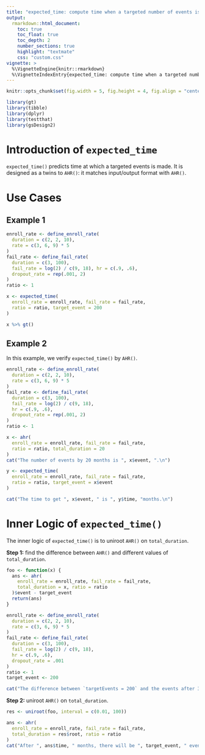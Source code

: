```yaml
---
title: "expected_time: compute time when a targeted number of events is made"
output:
  rmarkdown::html_document:
    toc: true
    toc_float: true
    toc_depth: 2
    number_sections: true
    highlight: "textmate"
    css: "custom.css"
vignette: >
  %\VignetteEngine{knitr::rmarkdown}
  %\VignetteIndexEntry{expected_time: compute time when a targeted number of events is made}
---
```


```r
knitr::opts_chunk$set(fig.width = 5, fig.height = 4, fig.align = "center")
```

```r
library(gt)
library(tibble)
library(dplyr)
library(testthat)
library(gsDesign2)
```

# Introduction of `expected_time`

`expected_time()` predicts time at which a targeted events is made.
It is designed as a twins to `AHR()`: it matches input/output format with `AHR()`.

# Use Cases

## Example 1

```r
enroll_rate <- define_enroll_rate(
  duration = c(2, 2, 10),
  rate = c(3, 6, 9) * 5
)
fail_rate <- define_fail_rate(
  duration = c(3, 100),
  fail_rate = log(2) / c(9, 18), hr = c(.9, .6),
  dropout_rate = rep(.001, 2)
)
ratio <- 1

x <- expected_time(
  enroll_rate = enroll_rate, fail_rate = fail_rate,
  ratio = ratio, target_event = 200
)

x %>% gt()
```

## Example 2

In this example, we verify `expected_time()` by `AHR()`.

```r
enroll_rate <- define_enroll_rate(
  duration = c(2, 2, 10),
  rate = c(3, 6, 9) * 5
)
fail_rate <- define_fail_rate(
  duration = c(3, 100),
  fail_rate = log(2) / c(9, 18), 
  hr = c(.9, .6),
  dropout_rate = rep(.001, 2)
)
ratio <- 1

x <- ahr(
  enroll_rate = enroll_rate, fail_rate = fail_rate,
  ratio = ratio, total_duration = 20
)
cat("The number of events by 20 months is ", x$event, ".\n")

y <- expected_time(
  enroll_rate = enroll_rate, fail_rate = fail_rate,
  ratio = ratio, target_event = x$event
)

cat("The time to get ", x$event, " is ", y$time, "months.\n")
```

# Inner Logic of `expected_time()`

The inner logic of `expected_time()` is to uniroot `AHR()` on `total_duration`.

**Step 1:** find the difference between  `AHR()` and different values of `total_duration`.

```r
foo <- function(x) {
  ans <- ahr(
    enroll_rate = enroll_rate, fail_rate = fail_rate,
    total_duration = x, ratio = ratio
  )$event - target_event
  return(ans)
}
```

```r
enroll_rate <- define_enroll_rate(
  duration = c(2, 2, 10),
  rate = c(3, 6, 9) * 5
)
fail_rate <- define_fail_rate(
  duration = c(3, 100),
  fail_rate = log(2) / c(9, 18), 
  hr = c(.9, .6),
  dropout_rate = .001
)
ratio <- 1
target_event <- 200

cat("The difference between `targetEvents = 200` and the events after 30 months is ", foo(30), ".\n")
```

**Step 2:** uniroot `AHR()` on `total_duration`.

```r
res <- uniroot(foo, interval = c(0.01, 100))

ans <- ahr(
  enroll_rate = enroll_rate, fail_rate = fail_rate,
  total_duration = res$root, ratio = ratio
)
cat("After ", ans$time, " months, there will be ", target_event, " events .\n")
```
